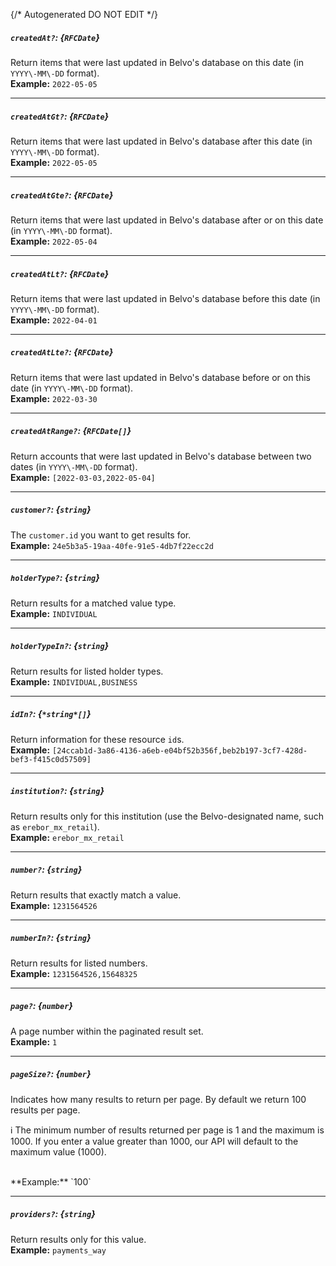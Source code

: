 {/* Autogenerated DO NOT EDIT  */}
##### `createdAt?`: *{`RFCDate`}*
Return items that were last updated in Belvo's database on this date (in `YYYY\-MM\-DD` format).
<br/>
**Example:** `2022-05-05`

---
##### `createdAtGt?`: *{`RFCDate`}*
Return items that were last updated in Belvo's database after this date (in `YYYY\-MM\-DD` format).
<br/>
**Example:** `2022-05-05`

---
##### `createdAtGte?`: *{`RFCDate`}*
Return items that were last updated in Belvo's database after or on this date (in `YYYY\-MM\-DD` format).
<br/>
**Example:** `2022-05-04`

---
##### `createdAtLt?`: *{`RFCDate`}*
Return items that were last updated in Belvo's database before this date (in `YYYY\-MM\-DD` format).
<br/>
**Example:** `2022-04-01`

---
##### `createdAtLte?`: *{`RFCDate`}*
Return items that were last updated in Belvo's database before or on this date (in `YYYY\-MM\-DD` format).
<br/>
**Example:** `2022-03-30`

---
##### `createdAtRange?`: *{`RFCDate[]`}*
Return accounts that were last updated in Belvo's database between two dates (in `YYYY\-MM\-DD` format).
<br/>
**Example:** `[2022-03-03,2022-05-04]`

---
##### `customer?`: *{`string`}*
The `customer.id` you want to get results for.
<br/>
**Example:** `24e5b3a5-19aa-40fe-91e5-4db7f22ecc2d`

---
##### `holderType?`: *{`string`}*
Return results for a matched value type.
<br/>
**Example:** `INDIVIDUAL`

---
##### `holderTypeIn?`: *{`string`}*
Return results for listed holder types.
<br/>
**Example:** `INDIVIDUAL,BUSINESS`

---
##### `idIn?`: *{`*string*[]`}*
Return information for these resource `id`s.
<br/>
**Example:** `[24ccab1d-3a86-4136-a6eb-e04bf52b356f,beb2b197-3cf7-428d-bef3-f415c0d57509]`

---
##### `institution?`: *{`string`}*
Return results only for this institution (use the Belvo\-designated name, such as `erebor_mx_retail`).
<br/>
**Example:** `erebor_mx_retail`

---
##### `number?`: *{`string`}*
Return results that exactly match a value.
<br/>
**Example:** `1231564526`

---
##### `numberIn?`: *{`string`}*
Return results for listed numbers.
<br/>
**Example:** `1231564526,15648325`

---
##### `page?`: *{`number`}*
A page number within the paginated result set.
<br/>
**Example:** `1`

---
##### `pageSize?`: *{`number`}*
Indicates how many results to return per page. By default we return 100 results per page.

ℹ️ The minimum number of results returned per page is 1 and the maximum is 1000. If you enter a value greater than 1000, our API will default to the maximum value (1000).

<br/>
**Example:** `100`

---
##### `providers?`: *{`string`}*
Return results only for this value.
<br/>
**Example:** `payments_way`


